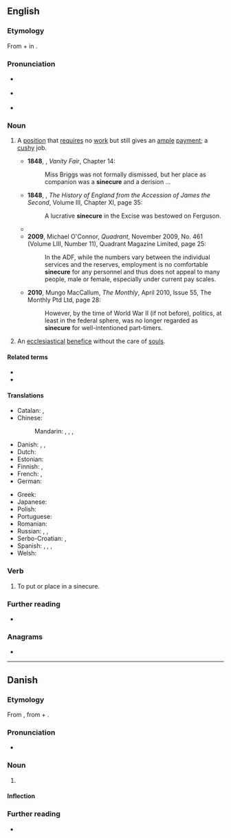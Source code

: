 {{also|sinécure}}
==English==
{{was wotd|2010|June|1}}

===Etymology===
From {{der|en|la|sine||without}} + {{m|la|cūrā||care}} in {{m|la|[[beneficium]] [[sine]] [[cūrā]]||benefice without care}}.

===Pronunciation===
* {{a|UK}} {{IPA|en|/ˈsaɪ.nɪ.kjʊə/|/ˈsɪ.nɪ.kjʊə/}}
* {{a|US}} {{IPA|en|/ˈsaɪ.nə.kjʊɹ/|/ˈsɪn.ə.kjʊɹ/}}
* {{audio|en|LL-Q1860 (eng)-Vealhurl-sinecure.wav |Audio (UK)}}

===Noun===
{{en-noun}}

# A [[position]] that [[require]]s no [[work]] but still gives an [[ample]] [[payment]]; a [[cushy]] job.
#: {{synonyms|en|cushy number|q1=Britain, informal}}
#* '''1848''', {{w|William Makepeace Thackeray}}, ''Vanity Fair'', Chapter 14:
#*: Miss Briggs was not formally dismissed, but her place as companion was a '''sinecure''' and a derision ...
#* '''1848''', {{w|Thomas Babington Macaulay}}, ''The History of England from the Accession of James the Second'', Volume III, Chapter XI, page 35:
#*: A lucrative '''sinecure''' in the Excise was bestowed on Ferguson.
#* {{quote-book|en|year=1913|author={{w|George Bernard Shaw}}|title=Pygmalion|url={{fullurl:s:en:Pygmalion}}|chapter=Appendix|chapterurl={{fullurl:s:en:Pygmalion/Appendix}}|passage=His prospects consisted of a hope that if he kept up appearances somebody would do something for him. The something appeared vaguely to his imagination as a private secretaryship or a '''sinecure''' of some sort.}}
#* '''2009''', Michael O'Connor, ''Quadrant'', November 2009, No. 461 (Volume LIII, Number 11), Quadrant Magazine Limited, page 25:
#*: In the ADF, while the numbers vary between the individual services and the reserves, employment is no comfortable '''sinecure''' for any personnel and thus does not appeal to many people, male or female, especially under current pay scales.
#* '''2010''', Mungo MacCallum, ''The Monthly'', April 2010, Issue 55, The Monthly Ptd Ltd, page 28:
#*: However, by the time of World War II (if not before), politics, at least in the federal sphere, was no longer regarded as '''sinecure''' for well-intentioned part-timers.
# {{lb|en|historical}} An [[ecclesiastical]] [[benefice]] without the care of [[soul]]s.

====Related terms====
* {{l|en|sinecurism}}
* {{l|en|sinecurist}}

====Translations====
{{trans-top|a position that requires no work but still gives a payment}}
* Catalan: {{t|ca|canongia}}, {{t+|ca|prebenda}}
* Chinese:
*: Mandarin: {{t+|cmn|乾俸|sc=Hani}}, {{t|cmn|干俸|tr=gānfèng|sc=Hani}}, {{t|cmn|閒職|sc=Hani}}, {{t|cmn|闲职|tr=xiánzhí|sc=Hani}}
* Danish: {{t+|da|ben|n}} {{q|slang, political appointment}}, {{t|da|loppetjans|c}}, {{t|da|sinecure|c}} {{qualifier|very rare}}
* Dutch: {{t+|nl|sinecure}}
* Estonian: {{t|et|sinekuur}}
* Finnish: {{t|fi|laiskanvirka}}, {{t+|fi|suojatyöpaikka}}
* French: {{t+|fr|sinécure}}, {{qualifier|vulgar}} {{t+|fr|planque}}
* German: {{t+|de|Sinekure|f}}
{{trans-mid}}
* Greek: {{t+|el|αργομισθία|f}}
* Japanese: {{t|ja|閑職|tr=かんしょく, kanshoku|sc=Jpan}}
* Polish: {{t+|pl|synekura|f}}
* Portuguese: {{t+|pt|sinecura|f}}
* Romanian: {{t+|ro|sinecură|f}}
* Russian: {{t+|ru|синеку́ра|f}}, {{t|ru|тёпленькое месте́чко|n}}, {{t+|ru|корму́шка|f}} {{qualifier|feeding trough}}
* Serbo-Croatian: {{t+|sh|sinekura|f}}, {{qualifier|pejorative}} {{t|sh|uhljebljenje|n}}
* Spanish: {{t+|es|canonjía}}, {{t+|es|sinecura}}, {{qualifier|vulgar}} {{t+|es|enchufe}}, {{t+|es|prebenda}}
* Welsh: {{t|cy|segurswydd|f}}
{{trans-bottom}}

===Verb===
{{en-verb}}

# {{lb|en|transitive}} To put or place in a sinecure.

===Further reading===
* {{pedia}}

===Anagrams===
* {{anagrams|en|a=ceeinrsu|insecure}}

----

==Danish==

===Etymology===
From {{bor|da|fr|sinécure}}, from {{der|da|la|sine||without}} + {{m|la|cūra||care}}.

===Pronunciation===
* {{IPA|da|/sinəkyːrə/|[sinəˈkʰyːɐ]}}

===Noun===
{{da-noun|n|r}}

# {{lb|da|rare}} {{l|en|sinecure}} {{gloss|a position that requires no work but still gives a payment}}

====Inflection====
{{da-noun-infl|n|r}}

===Further reading===
* {{R:DDO}}